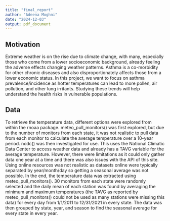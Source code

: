 ```yaml
---
title: "final_report"
author: "Adeena Moghni"
date: "2024-12-03"
output: pdf_document
---
```


## Motivation

Extreme weather is on the rise due to climate change, with many, especially those who come from a lower socioeconomic background, already feeling the adverse effects changing weather patterns. Asthma is a co-morbidity for other chronic diseases and also disproportionately affects those from a lower economic status. In this project, we want to focus on asthma prevalence/incidence as hotter temperatures can lead to more pollen, air pollution, and other lung irritants. Studying these trends will help understand the health risks in vulnerable populations.

## Data

To retrieve the temperature data, different options were explored from within the rnoaa package. meteo_pull_monitors() was first explored, but due to the number of monitors from each state, it was not realistic to pull data from each monitor to calculate the average temperature over a 10-year period. ncdc() was then investigated for use. This uses the National Climatic Data Center to access weather data and already has a TAVG variable for the average temperature. However, there were limitations as it could only gather data one year at a time and there was also issues with the API of this site. Using online resources was not realistic as datasets online were typically separated by year/month/day so getting a seasonal average was not possible. In the end, the temperature data was extracted using meteo_pull_monitors(). 30 monitors from each state were randomly selected and the daily mean of each station was found by averaging the minimum and maximum temperatures (the TAVG as reported by meteo_pull_monitors() could not be used as many stations were missing this data) for every day from 1/1/2011 to 12/31/2021 in every state. The data was then grouped by state, year, and season to find the seasonal average for every state in every year. 
